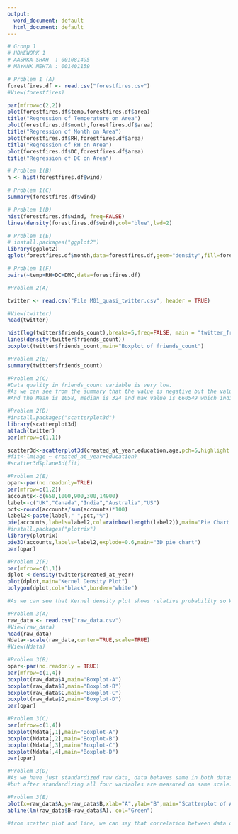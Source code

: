 ---
output:
  word_document: default
  html_document: default
---
```{r}
# Group 1
# HOMEWORK 1
# AASHKA SHAH  : 001081495
# MAYANK MEHTA : 001401159
```


```{r}
# Problem 1 (A)
forestfires.df <- read.csv("forestfires.csv")
#View(forestfires)

par(mfrow=c(2,2))
plot(forestfires.df$temp,forestfires.df$area)
title("Regression of Temperature on Area")
plot(forestfires.df$month,forestfires.df$area)
title("Regression of Month on Area")
plot(forestfires.df$RH,forestfires.df$area)
title("Regression of RH on Area")
plot(forestfires.df$DC,forestfires.df$area)
title("Regression of DC on Area")
```

```{r}
# Problem 1(B)
h <- hist(forestfires.df$wind)
```

```{r}
# Problem 1(C)
summary(forestfires.df$wind)
```

```{r}
# Problem 1(D)
hist(forestfires.df$wind, freq=FALSE)
lines(density(forestfires.df$wind),col="blue",lwd=2)

```

```{r}
# Problem 1(E)
# install.packages("ggplot2")
library(ggplot2)
qplot(forestfires.df$month,data=forestfires.df,geom="density",fill=forestfires.df$month,main="Density plot of wind", adjust = 0.9)
```

```{r}
# Problem 1(F)
pairs(~temp+RH+DC+DMC,data=forestfires.df)
```

```{r}
#Problem 2(A)

twitter <- read.csv("File M01_quasi_twitter.csv", header = TRUE)

#View(twitter)
head(twitter)

hist(log(twitter$friends_count),breaks=5,freq=FALSE, main = "twitter_friends_count")
lines(density(twitter$friends_count))
boxplot(twitter$friends_count,main="Boxplot of friends_count")

```

```{r}
#Problem 2(B)
summary(twitter$friends_count)

```

```{r}
#Problem 2(C)
#Data quality in friends_count variable is very low.
#As we can see from the summary that the value is negative but the value of freinds_count can never be negative.
#And the Mean is 1058, median is 324 and max value is 660549 which indicates that data is highly scattered in an unequal manner. It can be seen from the graph that, data is focused at some specific points and has many outliers.

```

```{r}
#Problem 2(D)
#install.packages("scatterplot3d")
library(scatterplot3d)
attach(twitter)
par(mfrow=c(1,1))

scatter3d<-scatterplot3d(created_at_year,education,age,pch=5,highlight.3d=TRUE,type="h",main="3D Scatter Plot")
#fit<-lm(age ~ created_at_year+education)
#scatter3d$plane3d(fit)
```

```{r}
#Problem 2(E)
opar<-par(no.readonly=TRUE)
par(mfrow=c(1,2))
accounts<-c(650,1000,900,300,14900)
label<-c("UK","Canada","India","Australia","US")
pct<-round(accounts/sum(accounts)*100)
label2<-paste(label," ",pct,"%")
pie(accounts,labels=label2,col=rainbow(length(label2)),main="Pie Chart with Percentages")
#install.packages("plotrix")
library(plotrix)
pie3D(accounts,labels=label2,explode=0.6,main="3D pie chart")
par(opar)
```

```{r}
#Problem 2(F)
par(mfrow=c(1,1))
dplot <-density(twitter$created_at_year)
plot(dplot,main="Kernel Density Plot")
polygon(dplot,col="black",border="white")

#As we can see that Kernel density plot shows relative probability so We can state that the density was high (0.27) in 2009 then eventually decreased between 0.15 and 0.20 from 2010 to 2013 and then increased again to 0.25 in 2013.

```

```{r}

#Problem 3(A)
raw_data <- read.csv("raw_data.csv")
#View(raw_data)
head(raw_data)
Ndata<-scale(raw_data,center=TRUE,scale=TRUE)
#View(Ndata)

```

```{r}
#Problem 3(B)
opar<-par(no.readonly = TRUE)
par(mfrow=c(1,4))
boxplot(raw_data$A,main="Boxplot-A")
boxplot(raw_data$B,main="Boxplot-B")
boxplot(raw_data$C,main="Boxplot-C")
boxplot(raw_data$D,main="Boxplot-D")
par(opar)

```

```{r}
#Problem 3(C)
par(mfrow=c(1,4))
boxplot(Ndata[,1],main="Boxplot-A")
boxplot(Ndata[,2],main="Boxplot-B")
boxplot(Ndata[,3],main="Boxplot-C")
boxplot(Ndata[,4],main="Boxplot-D")
par(opar)

```

```{r}
#Problem 3(D)
#As we have just standardized raw data, data behaves same in both datasets. Therefore spread of box plot is similar in both data
#but after standardizing all four variables are measured on same scale. So, it is easy to compare different variables.
```

```{r}
#Problem 3(E)
plot(x=raw_data$A,y=raw_data$B,xlab="A",ylab="B",main="Scatterplot of A V/S B")
abline(lm(raw_data$B~raw_data$A), col="Green")

#from scatter plot and line, we can say that correlation between data of A and B is very poor. Any positive or negative trend is not found.
```


